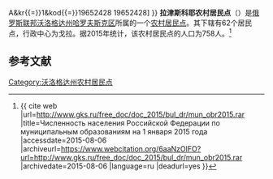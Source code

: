 {{Infobox Settlement
| official_name = 拉津斯科耶农村居民点
| native_name = Сельское поселение Разинское
| settlement_type = [[农村居民点|农村居民点]]
| subdivision_type = [[国家|国家]]
| subdivision_type1 = [[州_(俄罗斯)|州]]
| subdivision_type2 = [[区_(苏联)|区]]
| subdivision_name = {{RUS}}
| subdivision_name1 = [[沃洛格达州|沃洛格达州]]
| subdivision_name2 = [[哈罗夫斯克区|哈罗夫斯克区]]
| seat_type = 行政中心
| seat = 戈拉
| population_as_of=2015
| population_footnotes = <ref name=stat />
| population_total = 758
| coordinates_display = inline,title
| latd =  | latm =  | lats =  | latNS = N
| longd =  | longm =  | longs =  | longEW = E
| timezone = [[莫斯科时间|MSK]]
| utc_offset = +3
| blank_name = [[俄罗斯市政土地区划代码|OKTMO编码]]
| blank_info = [http://classif.spb.ru/classificators/view/tma.php?st{{=}}A&kr{{=}}1&kod{{=}}19652428 19652428]
}}
'''拉津斯科耶农村居民点'''（{{lang-ru|Сельское поселение Разинское}}）是[[俄罗斯联邦|俄罗斯联邦]][[沃洛格达州|沃洛格达州]][[哈罗夫斯克区|哈罗夫斯克区]]所属的一个[[农村居民点|农村居民点]]。其下辖有62个居民点，行政中心为戈拉。据2015年统计，该农村居民点的人口为758人。<ref name=stat>{{ cite web |url=http://www.gks.ru/free_doc/doc_2015/bul_dr/mun_obr2015.rar |title=Численность населения Российской Федерации по муниципальным образованиям на 1 января 2015 года |accessdate=2015-08-06 |archiveurl=https://www.webcitation.org/6aaNzOlFO?url=http://www.gks.ru/free_doc/doc_2015/bul_dr/mun_obr2015.rar |archivedate=2015-08-06 |language=ru |deadurl=yes }}</ref>

== 参考文献 ==
{{reflist}}

{{Russia-stub}}

[[Category:沃洛格达州农村居民点|Category:沃洛格达州农村居民点]]